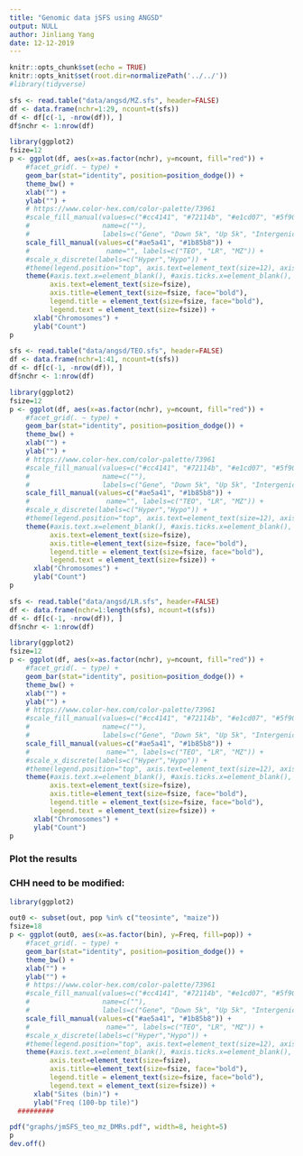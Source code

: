 ```yaml
---
title: "Genomic data jSFS using ANGSD"
output: NULL
author: Jinliang Yang
date: 12-12-2019
---
```



```r
knitr::opts_chunk$set(echo = TRUE) 
knitr::opts_knit$set(root.dir=normalizePath('../../')) 
#library(tidyverse)
```


```r
sfs <- read.table("data/angsd/MZ.sfs", header=FALSE)
df <- data.frame(nchr=1:29, ncount=t(sfs))
df <- df[c(-1, -nrow(df)), ]
df$nchr <- 1:nrow(df)

library(ggplot2)
fsize=12
p <- ggplot(df, aes(x=as.factor(nchr), y=ncount, fill="red")) +
    #facet_grid(. ~ type) +
    geom_bar(stat="identity", position=position_dodge()) +
    theme_bw() +
    xlab("") +
    ylab("") +
    # https://www.color-hex.com/color-palette/73961
    #scale_fill_manual(values=c("#cc4141", "#72114b", "#e1cd07", "#5f9057", "#114c63", "#d3d3d3"),
    #                  name=c(""),
    #                  labels=c("Gene", "Down 5k", "Up 5k", "Intergenic", "TE", "Rest")) +
    scale_fill_manual(values=c("#ae5a41", "#1b85b8")) +
    #                   name="", labels=c("TEO", "LR", "MZ")) +
    #scale_x_discrete(labels=c("Hyper","Hypo")) +
    #theme(legend.position="top", axis.text=element_text(size=12), axis.title=element_text(size=15) )
    theme(#axis.text.x=element_blank(), #axis.ticks.x=element_blank(),
          axis.text=element_text(size=fsize),
          axis.title=element_text(size=fsize, face="bold"),
          legend.title = element_text(size=fsize, face="bold"),
          legend.text = element_text(size=fsize)) +
      xlab("Chromosomes") + 
      ylab("Count")
p
```



```r
sfs <- read.table("data/angsd/TEO.sfs", header=FALSE)
df <- data.frame(nchr=1:41, ncount=t(sfs))
df <- df[c(-1, -nrow(df)), ]
df$nchr <- 1:nrow(df)

library(ggplot2)
fsize=12
p <- ggplot(df, aes(x=as.factor(nchr), y=ncount, fill="red")) +
    #facet_grid(. ~ type) +
    geom_bar(stat="identity", position=position_dodge()) +
    theme_bw() +
    xlab("") +
    ylab("") +
    # https://www.color-hex.com/color-palette/73961
    #scale_fill_manual(values=c("#cc4141", "#72114b", "#e1cd07", "#5f9057", "#114c63", "#d3d3d3"),
    #                  name=c(""),
    #                  labels=c("Gene", "Down 5k", "Up 5k", "Intergenic", "TE", "Rest")) +
    scale_fill_manual(values=c("#ae5a41", "#1b85b8")) +
    #                   name="", labels=c("TEO", "LR", "MZ")) +
    #scale_x_discrete(labels=c("Hyper","Hypo")) +
    #theme(legend.position="top", axis.text=element_text(size=12), axis.title=element_text(size=15) )
    theme(#axis.text.x=element_blank(), #axis.ticks.x=element_blank(),
          axis.text=element_text(size=fsize),
          axis.title=element_text(size=fsize, face="bold"),
          legend.title = element_text(size=fsize, face="bold"),
          legend.text = element_text(size=fsize)) +
      xlab("Chromosomes") + 
      ylab("Count")
p
```

```r
sfs <- read.table("data/angsd/LR.sfs", header=FALSE)
df <- data.frame(nchr=1:length(sfs), ncount=t(sfs))
df <- df[c(-1, -nrow(df)), ]
df$nchr <- 1:nrow(df)

library(ggplot2)
fsize=12
p <- ggplot(df, aes(x=as.factor(nchr), y=ncount, fill="red")) +
    #facet_grid(. ~ type) +
    geom_bar(stat="identity", position=position_dodge()) +
    theme_bw() +
    xlab("") +
    ylab("") +
    # https://www.color-hex.com/color-palette/73961
    #scale_fill_manual(values=c("#cc4141", "#72114b", "#e1cd07", "#5f9057", "#114c63", "#d3d3d3"),
    #                  name=c(""),
    #                  labels=c("Gene", "Down 5k", "Up 5k", "Intergenic", "TE", "Rest")) +
    scale_fill_manual(values=c("#ae5a41", "#1b85b8")) +
    #                   name="", labels=c("TEO", "LR", "MZ")) +
    #scale_x_discrete(labels=c("Hyper","Hypo")) +
    #theme(legend.position="top", axis.text=element_text(size=12), axis.title=element_text(size=15) )
    theme(#axis.text.x=element_blank(), #axis.ticks.x=element_blank(),
          axis.text=element_text(size=fsize),
          axis.title=element_text(size=fsize, face="bold"),
          legend.title = element_text(size=fsize, face="bold"),
          legend.text = element_text(size=fsize)) +
      xlab("Chromosomes") + 
      ylab("Count")
p
```

### Plot the results


### CHH need to be modified:
```r
library(ggplot2)

out0 <- subset(out, pop %in% c("teosinte", "maize"))
fsize=18
p <- ggplot(out0, aes(x=as.factor(bin), y=Freq, fill=pop)) +
    #facet_grid(. ~ type) +
    geom_bar(stat="identity", position=position_dodge()) +
    theme_bw() +
    xlab("") +
    ylab("") +
    # https://www.color-hex.com/color-palette/73961
    #scale_fill_manual(values=c("#cc4141", "#72114b", "#e1cd07", "#5f9057", "#114c63", "#d3d3d3"),
    #                  name=c(""),
    #                  labels=c("Gene", "Down 5k", "Up 5k", "Intergenic", "TE", "Rest")) +
    scale_fill_manual(values=c("#ae5a41", "#1b85b8")) +
    #                   name="", labels=c("TEO", "LR", "MZ")) +
    #scale_x_discrete(labels=c("Hyper","Hypo")) +
    #theme(legend.position="top", axis.text=element_text(size=12), axis.title=element_text(size=15) )
    theme(#axis.text.x=element_blank(), #axis.ticks.x=element_blank(),
          axis.text=element_text(size=fsize),
          axis.title=element_text(size=fsize, face="bold"),
          legend.title = element_text(size=fsize, face="bold"),
          legend.text = element_text(size=fsize)) +
      xlab("Sites (bin)") + 
      ylab("Freq (100-bp tile)")
  #########

pdf("graphs/jmSFS_teo_mz_DMRs.pdf", width=8, height=5)
p
dev.off()
```


